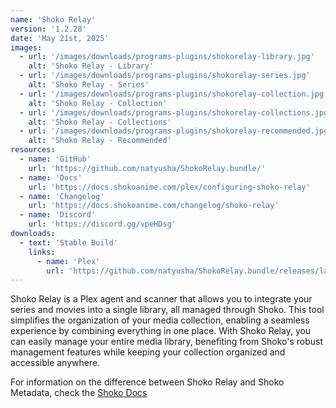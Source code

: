 ```yaml
---
name: 'Shoko Relay'
version: '1.2.28'
date: 'May 21st, 2025'
images:
  - url: '/images/downloads/programs-plugins/shokorelay-library.jpg'
    alt: 'Shoko Relay - Library'
  - url: '/images/downloads/programs-plugins/shokorelay-series.jpg'
    alt: 'Shoko Relay - Series'
  - url: '/images/downloads/programs-plugins/shokorelay-collection.jpg'
    alt: 'Shoko Relay - Collection'
  - url: '/images/downloads/programs-plugins/shokorelay-collections.jpg'
    alt: 'Shoko Relay - Collections'
  - url: '/images/downloads/programs-plugins/shokorelay-recommended.jpg'
    alt: 'Shoko Relay - Recommended'
resources:
  - name: 'GitHub'
    url: 'https://github.com/natyusha/ShokoRelay.bundle/'
  - name: 'Docs'
    url: 'https://docs.shokoanime.com/plex/configuring-shoko-relay'
  - name: 'Changelog'
    url: 'https://docs.shokoanime.com/changelog/shoko-relay'
  - name: 'Discord'
    url: 'https://discord.gg/vpeHDsg'
downloads:
  - text: 'Stable Build'
    links:
      - name: 'Plex'
        url: 'https://github.com/natyusha/ShokoRelay.bundle/releases/latest'
---
```


Shoko Relay is a Plex agent and scanner that allows you to integrate your series and movies into a single library, all
managed through Shoko. This tool simplifies the organization of your media collection, enabling a seamless experience by
combining everything in one place. With Shoko Relay, you can easily manage your entire media library, benefiting from
Shoko's robust management features while keeping your collection organized and accessible anywhere.

For information on the difference between Shoko Relay and Shoko Metadata,
check the [Shoko Docs](https://docs.shokoanime.com/plex/installing-agents-scanners)
